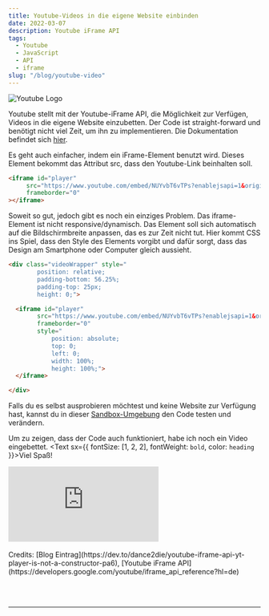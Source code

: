 ```yaml
---
title: Youtube-Videos in die eigene Website einbinden
date: 2022-03-07
description: Youtube iFrame API
tags:
  - Youtube
  - JavaScript
  - API
  - iframe
slug: "/blog/youtube-video"
---
```


<script>
  tempemail-lyket
</script>



![Youtube Logo](./yt-logo_new.jpg)

Youtube stellt mit der Youtube-iFrame API, die Möglichkeit zur Verfügen, Videos in die eigene Website einzubetten.
Der Code ist straight-forward und benötigt nicht viel Zeit, um ihn zu implementieren. Die Dokumentation befindet sich [hier](https://developers.google.com/youtube/iframe_api_reference?hl=de).

Es geht auch einfacher, indem ein iFrame-Element benutzt wird. Dieses Element bekommt das Attribut src, dass den Youtube-Link beinhalten soll.

```html
<iframe id="player"
     src="https://www.youtube.com/embed/NUYvbT6vTPs?enablejsapi=1&origin=http://example.com"
     frameborder="0"
></iframe>
```

Soweit so gut, jedoch gibt es noch ein einziges Problem. Das iframe-Element ist nicht responsive/dynamisch. Das Element soll sich automatisch
auf die Bildschirmbreite anpassen, das es zur Zeit nicht tut. Hier kommt CSS ins Spiel, dass den Style des Elements vorgibt und dafür sorgt, dass das Design
am Smartphone oder Computer gleich aussieht.

```html
<div class="videoWrapper" style="
        position: relative;
       	padding-bottom: 56.25%;
       	padding-top: 25px;
       	height: 0;">

  <iframe id="player"
        src="https://www.youtube.com/embed/NUYvbT6vTPs?enablejsapi=1&origin=http://example.com"
        frameborder="0"
        style="
            position: absolute;
            top: 0;
            left: 0;
            width: 100%;
            height: 100%;">
  </iframe>

</div>
```

Falls du es selbst ausprobieren möchtest und keine Website zur Verfügung hast, kannst du in dieser [Sandbox-Umgebung](https://jsfiddle.net/omarjuvera/8zkunqxy/2/) den Code testen und verändern.


Um zu zeigen, dass der Code auch funktioniert, habe ich noch ein Video eingebettet. <Text sx={{ fontSize: [1, 2, 2], fontWeight: `bold`, color: `heading` }}>Viel Spaß!</Text>

<div class="videoWrapper" style={{
        position: 'relative',
       	paddingBottom: '56.25%',
       	paddingTop: '25px',
       	height: 0}}>

  <iframe id="player"
        src="https://www.youtube.com/embed/NUYvbT6vTPs?enablejsapi=1&origin=http://example.com"
        frameborder="0"
        style={{
            position: 'absolute',
            top: '0',
            left: '0',
            width: '100%',
            height: '100%'}}>
  </iframe>

</div>
<br/>
Credits:
[Blog Eintrag](https://dev.to/dance2die/youtube-iframe-api-yt-player-is-not-a-constructor-pa6),
[Youtube iFrame API](https://developers.google.com/youtube/iframe_api_reference?hl=de)

<br></br>
<hr/>
<br></br>
<LazyLoad offset={1000}>
<ReactDisqusComments
        shortname="bebner"
        identifier="youtube"
        title="Youtube-Videos in die eigene Website einbinden"
        url="https://bebner.eu/blog/youtube-video"
/>
</LazyLoad>

